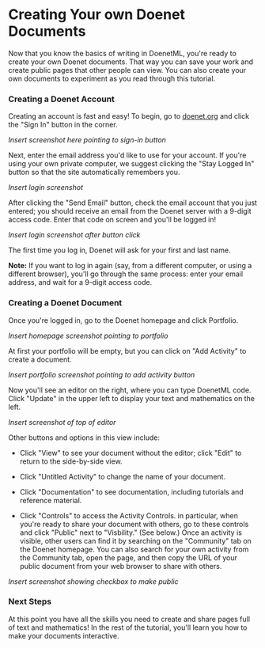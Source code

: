 
# Creating Your own Doenet Documents

Now that you know the basics of writing in DoenetML, you're ready to create your own Doenet documents. That way you can save your work and create public pages that other people can view. You can also create your own documents to experiment as you read through this tutorial.

### Creating a Doenet Account
Creating an account is fast and easy! To begin, go to [doenet.org](https://www.doenet.org/#/home) and click the "Sign In" button in the corner.

*Insert screenshot here pointing to sign-in button*

Next, enter the email address you'd like to use for your account. If you're using your own private computer, we suggest clicking the "Stay Logged In" button so that the site automatically remembers you.

*Insert login screenshot*

After clicking the "Send Email" button, check the email account that you just entered; you should receive an email from the Doenet server with a 9-digit access code. Enter that code on screen and you'll be logged in!

*Insert login screenshot after button click*

The first time you log in, Doenet will ask for your first and last name.

**Note:** If you want to log in again (say, from a different computer, or using a different browser), you'll go through the same process: enter your email address, and wait for a 9-digit access code.

### Creating a Doenet Document
Once you're logged in, go to the Doenet homepage and click Portfolio.

*Insert homepage screenshot pointing to portfolio*

At first your portfolio will be empty, but you can click on "Add Activity" to create a document.

*Insert portfolio screenshot pointing to add activity button*

Now you'll see an editor on the right, where you can type DoenetML code. Click "Update" in the upper left to display your text and mathematics on the left.

*Insert screenshot of top of editor*

Other buttons and options in this view include:

* Click "View" to see your document without the editor; click "Edit" to return to the side-by-side view.

* Click "Untitled Activity" to change the name of your document.

* Click "Documentation" to see documentation, including tutorials and reference material.

* Click "Controls" to access the Activity Controls. in particular, when you're ready to share your document with others, go to these controls and click "Public" next to "Visbility." (See below.) Once an activity is visible, other users can find it by searching on the "Community" tab on the Doenet homepage. You can also search for your own activity from the Community tab, open the page, and then copy the URL of your public document from your web browser to share with others.

*Insert screenshot showing checkbox to make public*

### Next Steps
At this point you have all the skills you need to create and share pages full of text and mathematics! In the rest of the tutorial, you'll learn you how to make your documents interactive.